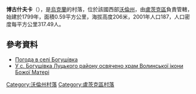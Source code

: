 {{coord|50|46|1|N|25|11|40|E|scale:30000|display=title}}

'''博古什夫卡'''（{{lang-uk|Богушівка}}），是[[烏克蘭|烏克蘭]]的村落，位於該國西部[[沃倫州|沃倫州]]，由[[盧茨克區|盧茨克區]]負責管轄，始建於1799年，面積0.59平方公里，海拔高度206米，2001年人口187，人口密度每平方公里317.49人。

==參考資料==
* [http://weather.in.ua/ua/volynskaja/1668 Погода в селі Богушівка] {{Wayback|url=http://weather.in.ua/ua/volynskaja/1668 |date=20111219115447 }}
* [https://web.archive.org/web/20150923221749/http://www.cerkva.info/en/news/patriarch/5751-volynska-eparhiya-novyny-05-11-2014.html У с. Богушівка Луцького району освячено храм Волинської ікони Божої Матері]

[[Category:沃倫州村落|Category:沃倫州村落]]
[[Category:盧茨克區村落|Category:盧茨克區村落]]


{{Volyn-geo-stub}}